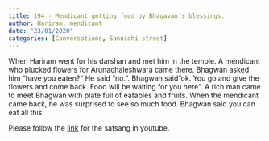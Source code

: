 ```yaml
---
title: 194 - Mendicant getting food by Bhagavan's blessings.
author: Hariram, mendicant
date: "23/01/2020"
categories: [Conversations, Sannidhi street]
---
```

When Hariram went for his darshan and met him in the temple. A mendicant who plucked flowers for Arunachaleshwara came there. Bhagwan asked him "have you eaten?" He said "no.". Bhagwan said"ok. You go and give the flowers and come back. Food will be waiting for you here". A rich man came to meet Bhagwan with plate full of eatables and fruits. When  the mendicant came back, he was surprised to see so much food. Bhagwan said you can eat all this. 
 
Please follow the [link](https://youtu.be/q5X5QC4IuP0?si=dpPjJSAxXz2fquNP) for the satsang in youtube.
